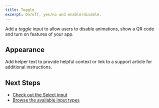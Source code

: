 ```yaml
---
title: Toggle
excerpt: On/off, yes/no and enable/disable.
---
```


Add a _toggle_ input to allow users to disable animations, show a QR code and turn on features of your app.

## Appearance

Add helper text to provide helpful context or link to a support article for additional instructions.

## Next Steps

- [Check out the Select input](/docs/inputs/select)
- [Browse the available input types](/docs/inputs)
